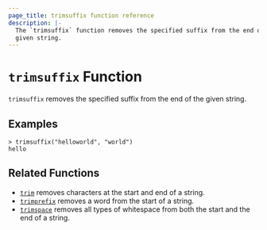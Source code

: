 ```yaml
---
page_title: trimsuffix function reference
description: |-
  The `trimsuffix` function removes the specified suffix from the end of a
  given string. 
---
```


# `trimsuffix` Function

`trimsuffix` removes the specified suffix from the end of the given string.

## Examples

```shell-session
> trimsuffix("helloworld", "world")
hello
```

## Related Functions

- [`trim`](/packer/docs/templates/hcl_templates/functions/string/trim) removes characters at the start and end of a string.
- [`trimprefix`](/packer/docs/templates/hcl_templates/functions/string/trimprefix) removes a word from the start of a string.
- [`trimspace`](/packer/docs/templates/hcl_templates/functions/string/trimspace) removes all types of whitespace from
  both the start and the end of a string.
